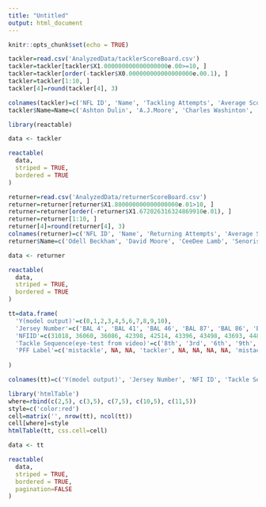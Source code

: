 ```yaml
---
title: "Untitled"
output: html_document
---
```


```r
knitr::opts_chunk$set(echo = TRUE)
```

```r
tackler=read.csv('AnalyzedData/tacklerScoreBoard.csv')
tackler=tackler[tackler$X1.000000000000000000e.00>=10, ]
tackler=tackler[order(-tackler$X0.000000000000000000e.00.1), ]
tackler=tackler[1:10, ]
tackler[4]=round(tackler[4], 3)
```
```r
colnames(tackler)=c('NFL ID', 'Name', 'Tackling Attempts', 'Average Score')
tackler$Name=Name=c('Ashton Dulin', 'A.J.Moore', 'Charles Washinton', 'Chris Milton', 'Jamal Perry', 'Dee Virgin', 'Ryan Smith', 'Charvarius Ward', 'Josh Jackson', 'Leon Jacobs')
```
```r
library(reactable)
```

```r
data <- tackler

reactable(
  data,
  striped = TRUE,
  bordered = TRUE
)
```
```r
returner=read.csv('AnalyzedData/returnerScoreBoard.csv')
returner=returner[returner$X1.800000000000000000e.01>10, ]
returner=returner[order(-returner$X1.672026316324869910e.01), ]
returner=returner[1:10, ]
returner[4]=round(returner[4], 3)
colnames(returner)=c('NFL ID', 'Name', 'Returning Attempts', 'Average Score')
returner$Name=c('Odell Beckham', 'David Moore', 'CeeDee Lamb', 'Senorise Perry', 'Steven Sims', 'Preston Williams', 'Diontae Johnson', 'Adoree’ Jackson', 'C.J.Prosise', 'Vynicnt Smith')
```
```r
data <- returner

reactable(
  data,
  striped = TRUE,
  bordered = TRUE
)
```
```r
tt=data.frame(
  'Y(model output)'=c(0,1,2,3,4,5,6,7,8,9,10),
  'Jersey Number'=c('BAL 4', 'BAL 41', 'BAL 46', 'BAL 87', 'BAL 86', 'BAL 10', 'BAL 26', 'BAL 48', 'BAL 54', 'BAL 36', 'BAL 49'),
  'NFIID'=c(31018, 36060, 36086, 42398, 42514, 43396, 43498, 43693, 44859, 44999, 46958),
  'Tackle Sequence(eye-test from video)'=c('8th', '3rd', '6th', '9th', NA, NA, '7th', NA, '2nd', '1st', '4th'),
  'PFF Label'=c('mistackle', NA, NA, 'tackler', NA, NA, NA, NA, 'mistackler', NA, NA)
  
)
```
```r
colnames(tt)=c('Y(model output)', 'Jersey Number', 'NFI ID', 'Tackle Sequence (eye-test from video)', 'PFF Label')
```

```r
library('htmlTable')
where=rbind(c(2,5), c(3,5), c(7,5), c(10,5), c(11,5))
style=c('color:red')
cell=matrix('', nrow(tt), ncol(tt))
cell[where]=style
htmlTable(tt, css.cell=cell)
```

```r
data <- tt

reactable(
  data,
  striped = TRUE,
  bordered = TRUE,
  pagination=FALSE
)
```

